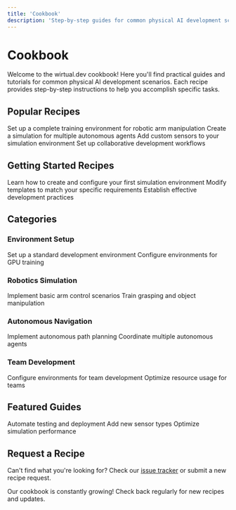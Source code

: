 ```yaml
---
title: 'Cookbook'
description: 'Step-by-step guides for common physical AI development scenarios'
---
```


# Cookbook

Welcome to the wirtual.dev cookbook! Here you'll find practical guides and tutorials for common physical AI development scenarios. Each recipe provides step-by-step instructions to help you accomplish specific tasks.

## Popular Recipes

<CardGroup cols={2}>
  <Card title="Train Robotic Arm" icon="robot" color="#2563EB" href="cookbook/robotic-arm-training">
    Set up a complete training environment for robotic arm manipulation
  </Card>

  <Card title="Multi-Agent Navigation" icon="car" color="#2563EB" href="cookbook/multi-agent-navigation">
    Create a simulation for multiple autonomous agents
  </Card>

  <Card title="Custom Sensor Integration" icon="microchip" color="#2563EB" href="cookbook/sensor-integration">
    Add custom sensors to your simulation environment
  </Card>

  <Card title="Team Development" icon="users" color="#2563EB" href="cookbook/team-development">
    Set up collaborative development workflows
  </Card>
</CardGroup>

## Getting Started Recipes

<Steps>
  <Step title="Basic Environment Setup">
    Learn how to create and configure your first simulation environment
  </Step>

  <Step title="Template Customization">
    Modify templates to match your specific requirements
  </Step>

  <Step title="Development Workflow">
    Establish effective development practices
  </Step>
</Steps>

## Categories

### Environment Setup

<CardGroup cols={2}>
  <Card title="Basic Development Environment" icon="code" color="#2563EB" href="cookbook/basic-dev-environment">
    Set up a standard development environment
  </Card>

  <Card title="GPU-Accelerated Training" icon="microchip" color="#2563EB" href="cookbook/gpu-training">
    Configure environments for GPU training
  </Card>
</CardGroup>

### Robotics Simulation

<CardGroup cols={2}>
  <Card title="Robotic Arm Control" icon="robot" color="#2563EB" href="cookbook/arm-control">
    Implement basic arm control scenarios
  </Card>

  <Card title="Grasping and Manipulation" icon="hand" color="#2563EB" href="cookbook/grasping">
    Train grasping and object manipulation
  </Card>
</CardGroup>

### Autonomous Navigation

<CardGroup cols={2}>
  <Card title="Path Planning" icon="route" color="#2563EB" href="cookbook/path-planning">
    Implement autonomous path planning
  </Card>

  <Card title="Multi-Agent Coordination" icon="network-wired" color="#2563EB" href="cookbook/multi-agent">
    Coordinate multiple autonomous agents
  </Card>
</CardGroup>

### Team Development

<CardGroup cols={2}>
  <Card title="Collaboration Setup" icon="users" color="#2563EB" href="cookbook/team-setup">
    Configure environments for team development
  </Card>

  <Card title="Resource Management" icon="server" color="#2563EB" href="cookbook/resource-management">
    Optimize resource usage for teams
  </Card>
</CardGroup>

## Featured Guides

<CardGroup cols={3}>
  <Card title="CI/CD Integration" icon="infinity" color="#2563EB" href="cookbook/ci-cd-integration">
    Automate testing and deployment
  </Card>

  <Card title="Custom Sensors" icon="radar" color="#2563EB" href="cookbook/custom-sensors">
    Add new sensor types
  </Card>

  <Card title="Performance Tuning" icon="gauge-high" color="#2563EB" href="cookbook/performance">
    Optimize simulation performance
  </Card>
</CardGroup>

## Request a Recipe

Can't find what you're looking for? Check our [issue tracker](https://github.com/wirtual/docs/issues) or submit a new recipe request.

<Note>
  Our cookbook is constantly growing! Check back regularly for new recipes and updates.
</Note>